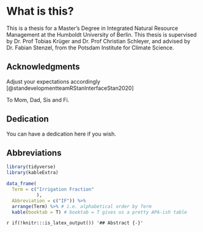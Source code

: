# What is this? {.unnumbered}

This is a thesis for a Master's Degree in Integrated Natural Resource Management at the Humboldt University of Berlin. This thesis is supervised by Dr. Prof Tobias Krüger and Dr. Prof Christian Schleyer, and advised by Dr. Fabian Stenzel, from the Potsdam Institute for Climate Science.

## Acknowledgments {.unnumbered}

Adjust your expectations accordingly [@standevelopmentteamRStanInterfaceStan2020]

To Mom, Dad, Sis and Fi.

## Dedication {.unnumbered}

You can have a dedication here if you wish.

## Abbreviations {.unnumbered}

```r
library(tidyverse)
library(kableExtra)
```

```r
data_frame(
  Term = c("Irrigation Fraction"
           ),
  Abbreviation = c("IF")) %>%
  arrange(Term) %>% # i.e. alphabetical order by Term
  kable(booktab = T) # booktab = T gives us a pretty APA-ish table
```

`r if(!knitr:::is_latex_output()) '## Abstract {-}'`
